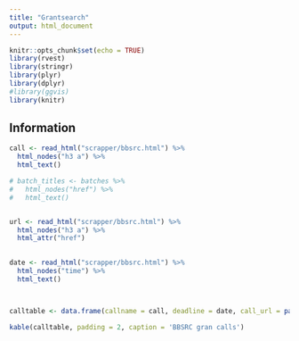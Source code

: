 ```yaml
---
title: "Grantsearch"
output: html_document
---
```


```r
knitr::opts_chunk$set(echo = TRUE)
library(rvest)
library(stringr)
library(plyr)
library(dplyr)
#library(ggvis)
library(knitr)
```

## Information



```r
call <- read_html("scrapper/bbsrc.html") %>%
  html_nodes("h3 a") %>%
  html_text()

# batch_titles <- batches %>%
#   html_nodes("href") %>%
#   html_text()


url <- read_html("scrapper/bbsrc.html") %>%
  html_nodes("h3 a") %>%
  html_attr("href")
  

date <- read_html("scrapper/bbsrc.html") %>%
  html_nodes("time") %>%
  html_text()



calltable <- data.frame(callname = call, deadline = date, call_url = paste('https://www.bbsrc.ac.uk', url, sep=''))

kable(calltable, padding = 2, caption = 'BBSRC gran calls')

```


